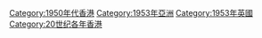 [[Category:1950年代香港|Category:1950年代香港]]
[[Category:1953年亞洲|Category:1953年亞洲]]
[[Category:1953年英國|Category:1953年英國]]
[[Category:20世纪各年香港|Category:20世纪各年香港]]
